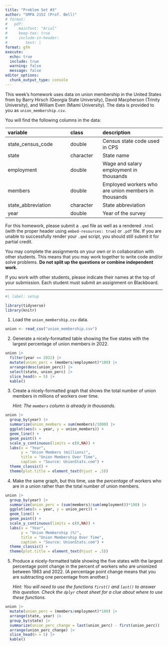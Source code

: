 ```yaml
---
title: "Problem Set #3"
author: "SMPA 2152 (Prof. Bell)"
# format:
#   pdf:
#     mainfont: "Arial"
#     keep-tex: true
#     include-in-header:
#        text: |
format: gfm
execute:
  echo: true
  include: true
  warning: false
  message: false
editor_options: 
  chunk_output_type: console
---
```

\vspace{-3em}

This week's homework uses data on union membership in the United States from [\mbox{UnionStats.com}](https://www.unionstats.com/) by Barry Hirsch (Georgia State University), David Macpherson (Trinity University), and William Even (Miami University). The data is provided to you as `union_membership.csv`.

You will find the following columns in the data:

|variable           |class     |description        |
|:------------------|:---------|:------------------|
|state_census_code  |double    |Census state code used in CPS |
|state              |character |State name |
|employment  |double    |Wage and salary employment in thousands |
|members     |double    |Employed workers who are union members in thousands |
|state_abbreviation |character |State abbreviation |
|year               |double    |Year of the survey |

For this homework, please submit a `.qmd` file as well as a rendered `.html` (with the proper header using `embed-resources: true`) or `.pdf` file. If you are unable to successfully render your `.qmd` script, you should still submit it for partial credit.

You may complete the assignments on your own or in collaboration with other students. This means that you may work together to write code and/or solve problems. **Do not split up the questions or combine independent work.**

If you work with other students, please indicate their names at the top of your submission. Each student must submit an assignment on Blackboard.
\vspace{-1em}

---

```r
#| label: setup

library(tidyverse)
library(knitr)
```

1. Load the `union_membership.csv` data.

```r
union <- read_csv("union_membership.csv")
```

2. Generate a nicely-formatted table showing the five states with the largest percentage of union members in 2022.

```r
union |>
  filter(year == 2022) |>
  mutate(union_perc = (members/employment)*100) |>
  arrange(desc(union_perc)) |>
  select(state, union_perc) |>
  slice_head(n = 5) |>
  kable()
```

3. Create a nicely-formatted graph that shows the total number of union members in millions of workers over time.

    *Hint: The `members` column is already in thousands.*

```r
union |>
  group_by(year) |>
  summarize(union_members = sum(members)/1000) |>
  ggplot(aes(x = year, y = union_members)) +
  geom_line() +
  geom_point() +
  scale_y_continuous(limits = c(0,NA)) +
  labs(x = "Year",
       y = "Union Members (millions)",
       title = "Union Members Over Time",
       caption = "Source: UnionStats.com") +
  theme_classic() +
  theme(plot.title = element_text(hjust = .5))
```

4. Make the same graph, but this time, use the *percentage* of workers who are in a union rather than the total number of union members.

```r
union |>
  group_by(year) |>
  summarize(union_perc = (sum(members)/sum(employment))*100) |>
  ggplot(aes(x = year, y = union_perc)) +
  geom_line() +
  geom_point() +
  scale_y_continuous(limits = c(0,NA)) +
  labs(x = "Year",
       y = "Union Membership (%)",
       title = "Union Membership Over Time",
       caption = "Source: UnionStats.com") +
  theme_classic() +
  theme(plot.title = element_text(hjust = .5))
```

5. Produce a nicely-formatted table showing the five states with the largest percentage point change in the percent of workers who are unionized between 1983 and 2022. (A percentage point change means that you are subtracting one percentage from another.)

    *Hint: You will need to use the functions `first()` and `last()` to answer this question. Check the `dplyr` cheat sheet for a clue about where to use these functions.*

```r
union |>
  mutate(union_perc = (members/employment)*100) |>
  arrange(state, year) |>
  group_by(state) |>
  summarize(union_perc_change = last(union_perc) - first(union_perc)) |>
  arrange(union_perc_change) |>
  slice_head(n = 5) |>
  kable()
```